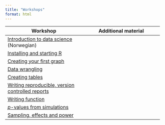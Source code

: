 ```yaml
---
title: "Workshops"
format: html
---
```


|Workshop |Additional material|
| --- | --- |
|[Introduction to data science](ws1-data-science-intro.html) (Norwegian)| |
|[Installing and starting R](ws2-installing-r.html)| |
|[Creating your first graph](ws3-first-graph.html) | |
|[Data wrangling](ws4-data-wrangling-tables.html)| |
|[Creating tables](ws4b-tables.html)| |
|[Writing reproducible, version controlled reports](ws5-writing-reports.qmd)||
|[Writing function](ws12-writing-functions.qmd)||
|[*p*-values from simulations](ws13-p-values-simulation.qmd)||
|[Sampling, effects and power](ws14-sampling-power-effects.qmd)||